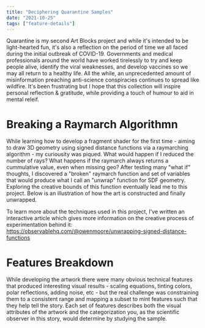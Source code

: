 ```yaml
---
title: "Deciphering Quarantine Samples"
date: "2021-10-25"
tags: ["feature-details"]
---
```


Quarantine is my second Art Blocks project and while it's intended to be light-hearted fun, it's also a reflection on the period of time we all faced during the initial outbreak of COVID-19. Governments and medical professionals around the world have worked tirelessly to try and keep people alive, identify the viral weaknesses, and develop vaccines so we may all return to a healthy life. All the while, an unprecedented amount of misinformation preaching anti-science conspiracies continues to spread like wildfire. It's been frustrating but I hope that this collection will inspire personal reflection & gratitude, while providing a touch of humour to aid in mental releif.

<Grid cols={2} gap={6}>
    <ImageEmbed
        src="quarantine-preview-0.jpg"
        alt="Quarantine Thumbnail"
        width={512}
        height={512}
        mode="grid-item"
        priority="true"
    />
    <ImageEmbed
        src="quarantine-preview-1.jpg"
        alt="Quarantine Thumbnail"
        width={512}
        height={512}
        mode="grid-item"
        priority="true"
    />
</Grid>

<Grid cols={3} gap={6}>
    <ImageEmbed
        src="quarantine-preview-2.jpg"
        alt="Quarantine Thumbnail"
        width={512}
        height={512}
        mode="grid-item"
        priority="true"
    />
    <ImageEmbed
        src="quarantine-preview-3.jpg"
        alt="Quarantine Thumbnail"
        width={512}
        height={512}
        mode="grid-item"
        priority="true"
    />
    <ImageEmbed
        src="quarantine-preview-4.jpg"
        alt="Quarantine Thumbnail"
        width={512}
        height={512}
        mode="grid-item"
        priority="true"
    />
    <ImageEmbed
        src="quarantine-preview-5.jpg"
        alt="Quarantine Thumbnail"
        width={512}
        height={512}
        mode="grid-item"
        priority="true"
    />
    <ImageEmbed
        src="quarantine-preview-6.jpg"
        alt="Quarantine Thumbnail"
        width={512}
        height={512}
        mode="grid-item"
        priority="true"
    />
    <ImageEmbed
        src="quarantine-preview-7.jpg"
        alt="Quarantine Thumbnail"
        width={512}
        height={512}
        mode="grid-item"
        priority="true"
    />
</Grid>

# Breaking a Raymarch Algorithmn

While learning how to develop a fragment shader for the first time - aiming to draw 3D geometry using signed distance functions via a raymarching algorithm - my curiousity was piqued. What would happen if I reduced the number of rays? What happens if the raymarch always returns a cummulative value, even when missing geo? After testing many "what if" thoughts, I discovered a "broken" raymarch function and set of variables that would produce what I call an "unwrap" function for SDF geometry. Exploring the creative bounds of this function eventually lead me to this project. Below is an illustration of how the art is constructed and finally unwrapped.

To learn more about the techniques used in this project, I've written an interactive article which gives more information on the creative process of experimentation behind it: https://observablehq.com/@owenmoore/unwrapping-signed-distance-functions

# Features Breakdown

While developing the artwork there were many obvious technical features that produced interesting visual results - scaling equations, tinting colors, polar reflections, adding noise, etc - but the real challenge was constraining them to a consistent range and mapping a subset to mint features such that they help tell the story. Each set of features describes both the visual attributes of the artwork and the categorization you, as the scientific observer in this story, would determine by studying the sample.

<Grid cols={4} gap={4}>
    <ImageEmbed
        src="quarantine-raymarch-0.jpg"
        alt="Quarantine Raymarch Step"
        width={512}
        height={512}
        mode="grid-item"
    />
    <ImageEmbed
        src="quarantine-raymarch-1.jpg"
        alt="Quarantine Raymarch Step"
        width={512}
        height={512}
        mode="grid-item"
    />
    <ImageEmbed
        src="quarantine-raymarch-2.jpg"
        alt="Quarantine Raymarch Step"
        width={512}
        height={512}
        mode="grid-item"
    />
    <ImageEmbed
        src="quarantine-raymarch-3.jpg"
        alt="Quarantine Raymarch Step"
        width={512}
        height={512}
        mode="grid-item"
    />
    <ImageEmbed
        src="quarantine-raymarch-4.jpg"
        alt="Quarantine Raymarch Step"
        width={512}
        height={512}
        mode="grid-item"
    />
    <ImageEmbed
        src="quarantine-raymarch-5.jpg"
        alt="Quarantine Raymarch Step"
        width={512}
        height={512}
        mode="grid-item"
    />
    <ImageEmbed
        src="quarantine-raymarch-6.jpg"
        alt="Quarantine Raymarch Step"
        width={512}
        height={512}
        mode="grid-item"
    />
    <ImageEmbed
        src="quarantine-raymarch-7.jpg"
        alt="Quarantine Raymarch Step"
        width={512}
        height={512}
        mode="grid-item"
    />
</Grid>

<ImageEmbed src="quarantine-features-B.jpg" alt="Quarantine Features B" width={2000} height={1673} />

<ImageEmbed src="quarantine-features-C.jpg" alt="Quarantine Features C" width={2000} height={961} />

<ImageEmbed src="quarantine-features-D.jpg" alt="Quarantine Features D" width={2000} height={2383} />
